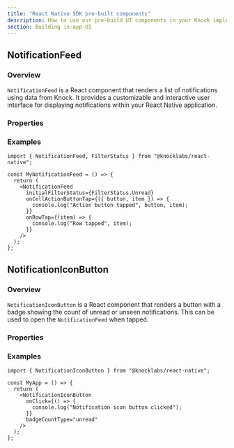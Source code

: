 ```yaml
---
title: "React Native SDK pre-built components"
description: How to use our pre-build UI components in your Knock implementation.
section: Building in-app UI
---
```


## NotificationFeed

### Overview

`NotificationFeed` is a React component that renders a list of notifications using data from Knock. It provides a customizable and interactive user interface for displaying notifications within your React Native application.

### Properties

<Attributes>
  <Attribute
    name="initialFilterStatus"
    type="FilterStatus"
    description="The initial filter applied to the notification feed. Defaults to 'All'."
  />
  <Attribute
    name="notificationRowStyle"
    type="NotificationFeedCellStyle"
    description="Customizes the style of the notification rows in the feed."
  />
  <Attribute
    name="headerConfig"
    type="NotificationFeedHeaderConfig"
    description="Configures the header of the notification feed."
  />
  <Attribute
    name="emptyFeedStyle"
    type="EmptyNotificationFeedStyle"
    description="Customizes the appearance of the empty state when there are no notifications."
  />
  <Attribute
    name="onCellActionButtonTap"
    type="(params: { button: ActionButton, item: FeedItem }) => void"
    description="Callback triggered when an action button in a notification row is tapped."
  />
  <Attribute
    name="onRowTap"
    type="(item: FeedItem) => void"
    description="Callback triggered when a notification row is tapped."
  />
</Attributes>

### Examples

```tsx
import { NotificationFeed, FilterStatus } from "@knocklabs/react-native";

const MyNotificationFeed = () => {
  return (
    <NotificationFeed
      initialFilterStatus={FilterStatus.Unread}
      onCellActionButtonTap={({ button, item }) => {
        console.log("Action button tapped", button, item);
      }}
      onRowTap={(item) => {
        console.log("Row tapped", item);
      }}
    />
  );
};
```

## NotificationIconButton

### Overview

`NotificationIconButton` is a React component that renders a button with a badge showing the count of unread or unseen notifications. This can be used to open the `NotificationFeed` when tapped.

### Properties

<Attributes>
  <Attribute
    name="onClick"
    type="() => void"
    description="Callback triggered when the button is pressed."
  />
  <Attribute
    name="badgeCountType"
    type="BadgeCountType"
    description="Specifies whether to display the count of 'unread', 'unseen', or 'all' notifications."
  />
  <Attribute
    name="styleOverride"
    type="ViewStyle"
    description="Customizes the overall style of the button."
  />
</Attributes>

### Examples

```tsx
import { NotificationIconButton } from "@knocklabs/react-native";

const MyApp = () => {
  return (
    <NotificationIconButton
      onClick={() => {
        console.log("Notification icon button clicked");
      }}
      badgeCountType="unread"
    />
  );
};
```
